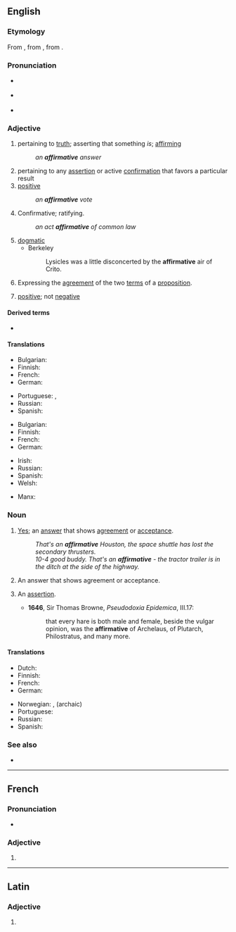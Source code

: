 ==English==

===Etymology===
From {{etyl|fro|en}} {{m|fro|affirmatif}}, from {{etyl|la|en}} {{m|la|affirmativus}}, from {{m|la|affirmare||to assert}}.

===Pronunciation===
* {{a|RP}} {{IPA|/əˈfɜːmətɪv/|lang=en}}
* {{a|US}} {{IPA|/əˈfɝmətɪv/|lang=en}}
* {{audio|en-us-affirmative.ogg|Audio (US)|lang=en}}

===Adjective===
{{en-adj}}

# pertaining to [[truth]]; asserting that something ''is''; [[affirm]]ing
#: ''an '''affirmative''' answer''
# pertaining to any [[assertion]] or active [[confirmation]] that favors a particular result
# [[positive]]
#: ''an '''affirmative''' vote''
# Confirmative; ratifying.
#: ''an act '''affirmative''' of common law''
# [[dogmatic]]
#* Berkeley
#*: Lysicles was a little disconcerted by the '''affirmative''' air of Crito.
# {{lb|en|logic}} Expressing the [[agreement]] of the two [[term]]s of a [[proposition]].
# {{lb|en|algebra}} [[positive]]; not [[negative]]

====Derived terms====
* {{l|en|affirmative action}}

====Translations====
{{trans-top|pertaining to truth}}
* Bulgarian: {{t+|bg|утвърдителен}}
* Finnish: {{t+|fi|myöntävä}}
* French: {{t+|fr|affirmatif}}
* German: {{t+|de|affirmativ}}
{{trans-mid}}
* Portuguese: {{t+|pt|afirmativo}}, {{t+|pt|positivo}}
* Russian: {{t+|ru|утверди́тельный}}
* Spanish: {{t+|es|afirmativo}}
{{trans-bottom}}

{{trans-top|positive}}
* Bulgarian: {{t+|bg|положителен}}
* Finnish: {{t+|fi|puoltava}}
* French: {{t+|fr|affirmatif}}
* German: {{t+|de|affirmativ}}
{{trans-mid}}
* Irish: {{t|ga|dearfach}}
* Russian: {{t+|ru|положи́тельный}}
* Spanish: {{t+|es|positivo}}
* Welsh: {{t+|cy|cadarnhaol}}
{{trans-bottom}}

{{checktrans-top}}
* Manx: {{t-check|gv|shickyragh}}
{{trans-mid}}
{{trans-bottom}}

===Noun===
{{en-noun}}

# [[yes|Yes]]; an [[answer]] that shows [[agreement]] or [[acceptance]].
#: ''That's an '''affirmative''' Houston, the space shuttle has lost the secondary thrusters.''
#: ''10-4 good buddy. That's an '''affirmative''' - the tractor trailer is in the ditch at the side of the highway.''
# {{lb|en|grammar}} An answer that shows agreement or acceptance.
# {{lb|en|obsolete}} An [[assertion]].
#* '''1646''', Sir Thomas Browne, ''Pseudodoxia Epidemica'', III.17:
#*: that every hare is both male and female, beside the vulgar opinion, was the '''affirmative''' of Archelaus, of Plutarch, Philostratus, and many more.

====Translations====
{{trans-top|answer that shows agreement or acceptance}}
* Dutch: {{t|nl|bevestigende zin|m}}
* Finnish: {{t|fi|myöntölause}}
* French: {{t|fr|phrase affirmative|f}}
* German: {{t|de|affirmativer Satz|m}}
{{trans-mid}}
* Norwegian: {{t|no|bekreftes}}, {{t|no|tiltredes}} (archaic)
* Portuguese: {{t|pt|afirmativa|f}}
* Russian: {{t+|ru|утверди́тельный}}
* Spanish: {{t|es|oración afirmativa|f}}
{{trans-bottom}}

===See also===
* {{l|en|affirmative sentence}}

----

==French==

===Pronunciation===
* {{IPA|/a.fiʁ.ma.tiv/|lang=fr}}

===Adjective===
{{fr-adj-form}}

# {{feminine singular of|affirmatif|lang=fr}}

----

==Latin==

===Adjective===
{{la-adj-form|affirmātīve}}

# {{inflection of|affirmātīvus||voc|m|s|lang=la}}